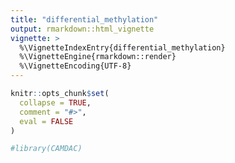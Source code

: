 ```yaml
---
title: "differential_methylation"
output: rmarkdown::html_vignette
vignette: >
  %\VignetteIndexEntry{differential_methylation}
  %\VignetteEngine{rmarkdown::render}
  %\VignetteEncoding{UTF-8}
---
```


```r
knitr::opts_chunk$set(
  collapse = TRUE,
  comment = "#>",
  eval = FALSE
)
```

```r
#library(CAMDAC)
```

